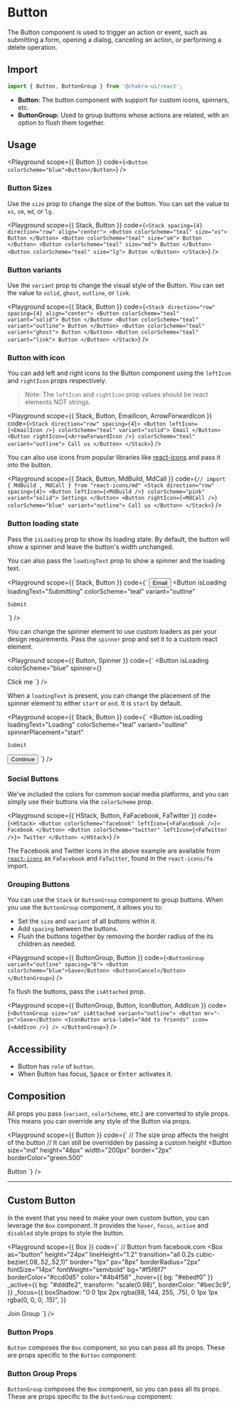 

# Button

The Button component is used to trigger an action or event, such as submitting a
form, opening a dialog, canceling an action, or performing a delete operation.

## Import

```js
import { Button, ButtonGroup } from '@chakra-ui/react';
```

- **Button:** The button component with support for custom icons, spinners, etc.
- **ButtonGroup:** Used to group buttons whose actions are related, with an
  option to flush them together.

## Usage

<Playground
  scope={{ Button }}
  code={`
<Button colorScheme="blue">Button</Button>
`}
/>

### Button Sizes

Use the `size` prop to change the size of the button. You can set the value to
`xs`, `sm`, `md`, or `lg`.

<Playground
  scope={{ Stack, Button }}
  code={`
<Stack spacing={4} direction="row" align="center">
  <Button colorScheme="teal" size="xs">
    Button
  </Button>
  <Button colorScheme="teal" size="sm">
    Button
  </Button>
  <Button colorScheme="teal" size="md">
    Button
  </Button>
  <Button colorScheme="teal" size="lg">
    Button
  </Button>
</Stack>
`}
/>

### Button variants

Use the `variant` prop to change the visual style of the Button. You can set the
value to `solid`, `ghost`, `outline`, or `link`.

<Playground
  scope={{ Stack, Button }}
  code={`
<Stack direction="row" spacing={4} align="center">
  <Button colorScheme="teal" variant="solid">
    Button
  </Button>
  <Button colorScheme="teal" variant="outline">
    Button
  </Button>
  <Button colorScheme="teal" variant="ghost">
    Button
  </Button>
  <Button colorScheme="teal" variant="link">
    Button
  </Button>
</Stack>
`}
/>

### Button with icon

You can add left and right icons to the Button component using the `leftIcon`
and `rightIcon` props respectively.

> Note: The `leftIcon` and `rightIcon` prop values should be react elements NOT
> strings.

<Playground
  scope={{ Stack, Button, EmailIcon, ArrowForwardIcon }}
  code={`
<Stack direction="row" spacing={4}>
  <Button leftIcon={<EmailIcon />} colorScheme="teal" variant="solid">
    Email
  </Button>
  <Button rightIcon={<ArrowForwardIcon />} colorScheme="teal" variant="outline">
    Call us
  </Button>
</Stack>
`}
/>

You can also use icons from popular libraries like
[react-icons](https://react-icons.github.io/react-icons/) and pass it into the
button.

<Playground
  scope={{ Stack, Button, MdBuild, MdCall }}
  code={`
// import { MdBuild , MdCall } from "react-icons/md"
<Stack direction="row" spacing={4}>
  <Button leftIcon={<MdBuild />} colorScheme="pink" variant="solid">
    Settings
  </Button>
  <Button rightIcon={<MdCall />} colorScheme="blue" variant="outline">
    Call us
  </Button>
</Stack>
`}
/>

### Button loading state

Pass the `isLoading` prop to show its loading state. By default, the button will
show a spinner and leave the button's width unchanged.

You can also pass the `loadingText` prop to show a spinner and the loading text.

<Playground
  scope={{ Stack, Button }}
  code={`
<Stack direction="row" spacing={4}>
  <Button isLoading colorScheme="teal" variant="solid">
    Email
  </Button>
  <Button
    isLoading
    loadingText="Submitting"
    colorScheme="teal"
    variant="outline"
  >
    Submit
  </Button>
</Stack>
`}
/>

You can change the spinner element to use custom loaders as per your design
requirements. Pass the `spinner` prop and set it to a custom react element.

<Playground
  scope={{ Button, Spinner }}
  code={`
<Button
  isLoading
  colorScheme="blue"
  spinner={<Spinner size={8} color="white" />}
>
  Click me
</Button>
`}
/>

When a `loadingText` is present, you can change the placement of the spinner
element to either `start` or `end`. It is `start` by default.

<Playground
  scope={{ Stack, Button }}
  code={`
<Stack direction="row" spacing={4} align="center">
  <Button
    isLoading
    loadingText="Loading"
    colorScheme="teal"
    variant="outline"
    spinnerPlacement="start"
  >
    Submit
  </Button>
  <Button
    isLoading
    loadingText="Loading"
    colorScheme="teal"
    variant="outline"
    spinnerPlacement="end"
  >
    Continue
  </Button>
</Stack>
`}
/>

### Social Buttons

We've included the colors for common social media platforms, and you can simply
use their buttons via the `colorScheme` prop.

<Playground
  scope={{ HStack, Button, FaFacebook, FaTwitter }}
  code={`
<HStack>
  <Button colorScheme="facebook" leftIcon={<FaFacebook />}>
    Facebook
  </Button>
  <Button colorScheme="twitter" leftIcon={<FaTwitter />}>
    Twitter
  </Button>
</HStack>
`}
/>

The Facebook and Twitter icons in the above example are available from
[`react-icons`](https://react-icons.netlify.com/#/) as `FaFacebook` and
`FaTwitter`, found in the `react-icons/fa` import.

### Grouping Buttons

You can use the `Stack` or `ButtonGroup` component to group buttons. When you
use the `ButtonGroup` component, it allows you to:

- Set the `size` and `variant` of all buttons within it.
- Add `spacing` between the buttons.
- Flush the buttons together by removing the border radius of the its children
  as needed.

<Playground
  scope={{ ButtonGroup, Button }}
  code={`
<ButtonGroup variant="outline" spacing="6">
  <Button colorScheme="blue">Save</Button>
  <Button>Cancel</Button>
</ButtonGroup>
`}
/>

To flush the buttons, pass the `isAttached` prop.

<Playground
  scope={{ ButtonGroup, Button, IconButton, AddIcon }}
  code={`
<ButtonGroup size="sm" isAttached variant="outline">
  <Button mr="-px">Save</Button>
  <IconButton aria-label="Add to friends" icon={<AddIcon />} />
</ButtonGroup>
`}
/>

## Accessibility

- Button has `role` of `button`.
- When Button has focus, <kbd>Space</kbd> or <kbd>Enter</kbd> activates it.

## Composition

All props you pass (`variant`, `colorScheme`, etc.) are converted to style
props. This means you can override any style of the Button via props.

<Playground
  scope={{ Button }}
  code={`
// The size prop affects the height of the button
// It can still be overridden by passing a custom height
<Button
  size="md"
  height="48px"
  width="200px"
  border="2px"
  borderColor="green.500"
>
  Button
</Button>
`}
/>

---

## Custom Button

In the event that you need to make your own custom button, you can leverage the
`Box` component. It provides the `hover`, `focus`, `active` and `disabled` style
props to style the button.

<Playground
  scope={{ Box }}
  code={`
// Button from facebook.com
<Box
  as="button"
  height="24px"
  lineHeight="1.2"
  transition="all 0.2s cubic-bezier(.08,.52,.52,1)"
  border="1px"
  px="8px"
  borderRadius="2px"
  fontSize="14px"
  fontWeight="semibold"
  bg="#f5f6f7"
  borderColor="#ccd0d5"
  color="#4b4f56"
  _hover={{ bg: "#ebedf0" }}
  _active={{
    bg: "#dddfe2",
    transform: "scale(0.98)",
    borderColor: "#bec3c9",
  }}
  _focus={{
    boxShadow:
      "0 0 1px 2px rgba(88, 144, 255, .75), 0 1px 1px rgba(0, 0, 0, .15)",
  }}
>
  Join Group
</Box>
`}
/>

### Button Props

`Button` composes the `Box` component, so you can pass all its props. These are
props specific to the `Button` component:

<PropsTable of="Button" />

### Button Group Props

`ButtonGroup` composes the `Box` component, so you can pass all its props. These
are props specific to the `ButtonGroup` component:

<PropsTable of="ButtonGroup" />
